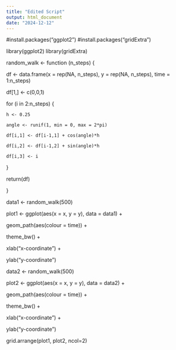```yaml
---
title: "Edited Script"
output: html_document
date: "2024-12-12"
---
```


#install.packages("ggplot2")
#install.packages("gridExtra")

library(ggplot2)
library(gridExtra)

random_walk  <- function (n_steps) {
  
  df <- data.frame(x = rep(NA, n_steps), y = rep(NA, n_steps), time = 1:n_steps)
  
  df[1,] <- c(0,0,1)
  
  for (i in 2:n_steps) {
    
    h <- 0.25
    
    angle <- runif(1, min = 0, max = 2*pi)
    
    df[i,1] <- df[i-1,1] + cos(angle)*h
    
    df[i,2] <- df[i-1,2] + sin(angle)*h
    
    df[i,3] <- i
    
  }
  
  return(df)
  
}

data1 <- random_walk(500)

plot1 <- ggplot(aes(x = x, y = y), data = data1) +
  
  geom_path(aes(colour = time)) +
  
  theme_bw() +
  
  xlab("x-coordinate") +
  
  ylab("y-coordinate")

data2 <- random_walk(500)

plot2 <- ggplot(aes(x = x, y = y), data = data2) +
  
  geom_path(aes(colour = time)) +
  
  theme_bw() +
  
  xlab("x-coordinate") +
  
  ylab("y-coordinate")

grid.arrange(plot1, plot2, ncol=2)
